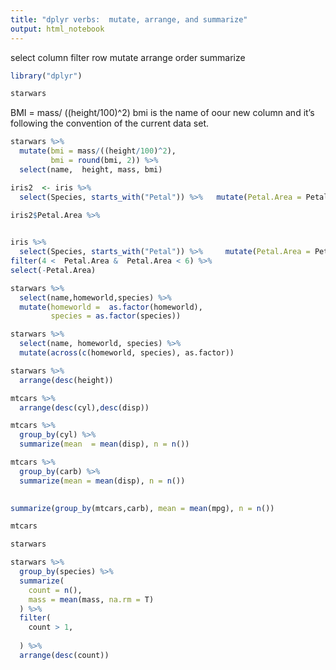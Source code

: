```yaml
---
title: "dplyr verbs:  mutate, arrange, and summarize"
output: html_notebook
---
```

select column
filter row
mutate 
arrange order
summarize

```r
library("dplyr")
```

```r
starwars
```


BMI  = mass/ ((height/100)^2)
bmi is the name of oour  new column and it's following the convention of the current data set.
```r
starwars %>% 
  mutate(bmi = mass/((height/100)^2),
         bmi = round(bmi, 2)) %>%   
  select(name,  height, mass, bmi)
```

```r
iris2  <- iris %>% 
  select(Species, starts_with("Petal")) %>%   mutate(Petal.Area = Petal.Length * Petal.Width)
```

```r
iris2$Petal.Area %>% 
  
```


```r
iris %>% 
  select(Species, starts_with("Petal")) %>%     mutate(Petal.Area = Petal.Length * Petal.Width) %>% 
filter(4 <  Petal.Area &  Petal.Area < 6) %>% 
select(-Petal.Area)

```


```r
starwars %>% 
  select(name,homeworld,species) %>% 
  mutate(homeworld =  as.factor(homeworld),
         species = as.factor(species))
```
```r
starwars %>% 
  select(name, homeworld, species) %>% 
  mutate(across(c(homeworld, species), as.factor))
```


```r
starwars %>% 
  arrange(desc(height))
```

```r
mtcars %>% 
  arrange(desc(cyl),desc(disp))
```



```r
mtcars %>% 
  group_by(cyl) %>% 
  summarize(mean  = mean(disp), n = n())
```
```r
mtcars %>% 
  group_by(carb) %>% 
  summarize(mean = mean(disp), n = n())
  
```

```r
summarize(group_by(mtcars,carb), mean = mean(mpg), n = n())
```

```r
mtcars
```

```r
starwars
```

```r
starwars %>% 
  group_by(species) %>% 
  summarize(
    count = n(),
    mass = mean(mass, na.rm = T)
  ) %>% 
  filter(
    count > 1,
   
  ) %>% 
  arrange(desc(count))
```

